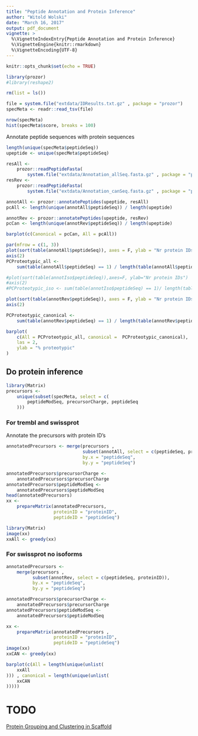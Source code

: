 ```yaml
---
title: "Peptide Annotation and Protein Inference"
author: "Witold Wolski"
date: "March 16, 2017"
output: pdf_document
vignette: >
  %\VignetteIndexEntry{Peptide Annotation and Protein Inference}
  %\VignetteEngine{knitr::rmarkdown}
  %\VignetteEncoding{UTF-8}
---
```

<!--
%\VignetteEngine{knitr::rmarkdown}
%\VignetteIndexEntry{Spectra Annotation and Protein Inference}
-->



```r
knitr::opts_chunk$set(echo = TRUE)
```


```r
library(prozor)
#library(reshape2)

rm(list = ls())

file = system.file("extdata/IDResults.txt.gz" , package = "prozor")
specMeta <- readr::read_tsv(file)

```


```r

nrow(specMeta)
hist(specMeta$score, breaks = 100)

```

Annotate peptide sequences with protein sequences

```r
length(unique(specMeta$peptideSeq))
upeptide <- unique(specMeta$peptideSeq)

resAll <-
    prozor::readPeptideFasta(
        system.file("extdata/Annotation_allSeq.fasta.gz" , package = "prozor"))
resRev <-
    prozor::readPeptideFasta(
        system.file("extdata/Annotation_canSeq.fasta.gz" , package = "prozor"))

annotAll <- prozor::annotatePeptides(upeptide, resAll)
pcAll <- length(unique(annotAll$peptideSeq)) / length(upeptide)

annotRev <- prozor::annotatePeptides(upeptide, resRev)
pcCan <- length(unique(annotRev$peptideSeq)) / length(upeptide)

barplot(c(Canonical = pcCan, All = pcAll))

```


```r
par(mfrow = c(1, 3))
plot(sort(table(annotAll$peptideSeq)), axes = F, ylab = "Nr protein IDs")
axis(2)
PCProteotypic_all <-
    sum(table(annotAll$peptideSeq) == 1) / length(table(annotAll$peptideSeq)) * 100

#plot(sort(table(annotIso$peptideSeq)),axes=F, ylab="Nr protein IDs")
#axis(2)
#PCProteotypic_iso <- sum(table(annotIso$peptideSeq) == 1)/ length(table(annotIso$peptideSeq)) * 100

plot(sort(table(annotRev$peptideSeq)), axes = F, ylab = "Nr protein IDs")
axis(2)

PCProteotypic_canonical <-
    sum(table(annotRev$peptideSeq) == 1) / length(table(annotRev$peptideSeq)) * 100

```


```r
barplot(
    c(All = PCProteotypic_all, canonical =  PCProteotypic_canonical),
    las = 2,
    ylab = "% proteotypic"
)

```


## Do protein inference


```r
library(Matrix)
precursors <-
    unique(subset(specMeta, select = c(
        peptideModSeq, precursorCharge, peptideSeq
    )))

```

### For trembl and swissprot 

Annotate the precursors with protein ID's

```r

annotatedPrecursors <- merge(precursors ,
                             subset(annotAll, select = c(peptideSeq, proteinID)),
                             by.x = "peptideSeq",
                             by.y = "peptideSeq")

annotatedPrecursors$precursorCharge <-
    annotatedPrecursors$precursorCharge
annotatedPrecursors$peptideModSeq <-
    annotatedPrecursors$peptideModSeq
head(annotatedPrecursors)
xx <-
    prepareMatrix(annotatedPrecursors,
                  proteinID = "proteinID",
                  peptideID = "peptideSeq")

library(Matrix)
image(xx)
xxAll <- greedy(xx)

```

### For swissprot no isoforms

```r
annotatedPrecursors <-
    merge(precursors ,
          subset(annotRev, select = c(peptideSeq, proteinID)),
          by.x = "peptideSeq",
          by.y = "peptideSeq")

annotatedPrecursors$precursorCharge <-
    annotatedPrecursors$precursorCharge
annotatedPrecursors$peptideModSeq <-
    annotatedPrecursors$peptideModSeq

xx <-
    prepareMatrix(annotatedPrecursors ,
                  proteinID = "proteinID",
                  peptideID = "peptideSeq")
image(xx)
xxCAN <- greedy(xx)

```


```r
barplot(c(All = length(unique(unlist(
    xxAll
))) , canonical = length(unique(unlist(
    xxCAN
)))))

```


# TODO

[Protein Grouping and Clustering in Scaffold](https://www.dropbox.com/s/a4kqyc4gxln8sfj/scaffold_protein_grouping_clustering.pdf?dl=1)
